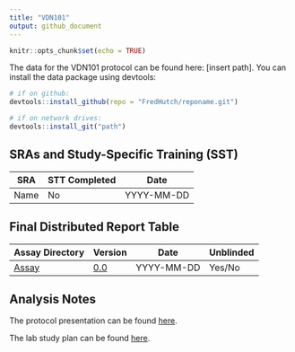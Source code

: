```yaml
---
title: "VDN101"
output: github_document
---
```


```r
knitr::opts_chunk$set(echo = TRUE)
```

<!-- README.md is generated from README.Rmd. Please edit that file -->

The data for the VDN101 protocol can be found here: [insert path]. You can install the data package using devtools:

```r
# if on github:
devtools::install_github(repo = "FredHutch/reponame.git")

# if on network drives:
devtools::install_git("path")
```

## SRAs and Study-Specific Training (SST)

| **SRA**| **STT Completed** | **Date**   |
|--------|-------------------|------------|
| Name   | No                | YYYY-MM-DD |


## Final Distributed Report Table

| **Assay Directory**| **Version** | **Date**   | **Unblinded** |
|--------------------|-------------|------------|---------------|
| [Assay](link)      | [0.0](link) | YYYY-MM-DD | Yes/No        |


## Analysis Notes

The protocol presentation can be found [here](link).

The lab study plan can be found [here](link).







